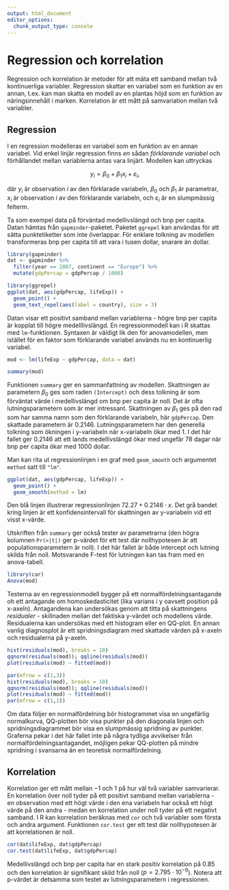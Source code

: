 ```yaml
---
output: html_document
editor_options: 
  chunk_output_type: console
---
```


# Regression och korrelation

Regression och korrelation är metoder för att mäta ett samband mellan två kontinuerliga variabler. Regression skattar en variabel som en funktion av en annan, t.ex. kan man skatta en modell av en plantas höjd som en funktion av näringsinnehåll i marken. Korrelation är ett mått på samvariation mellan två variabler.

## Regression

I en regression modelleras en variabel som en funktion av en annan variabel. Vid enkel linjär regression finns *en* sådan *förklarande variabel* och förhållandet mellan variablerna antas vara linjärt. Modellen kan uttryckas

$$y_{i} = \beta_0 + \beta_1 x_i + \varepsilon_i,$$

där $y_i$ är observation $i$ av den förklarade variabeln, $\beta_0$ och $\beta_1$ är parametrar, $x_i$ är observation $i$ av den förklarande variabeln, och $\varepsilon_i$ är en slumpmässig felterm.

Ta som exempel data på förväntad medellivslängd och bnp per capita. Datan hämtas från `gapminder`-paketet. Paketet `ggrepel` kan användas för att sätta punktetiketter som inte överlappar. För enklare tolkning av modellen transformeras bnp per capita till att vara i tusen dollar, snarare än dollar.

```r
library(gapminder)
dat <- gapminder %>% 
  filter(year == 2007, continent == "Europe") %>% 
  mutate(gdpPercap = gdpPercap / 1000)

library(ggrepel)
ggplot(dat, aes(gdpPercap, lifeExp)) +
  geom_point() +
  geom_text_repel(aes(label = country), size = 3)
```

Datan visar ett positivt samband mellan variablerna - högre bnp per capita är kopplat till högre medelllivslängd. En regressionmodell kan i R skattas med `lm`-funktionen. Syntaxen är väldigt lik den för anovamodellen, men istället för en faktor som förklarande variabel används nu en kontinuerlig variabel.

```r
mod <- lm(lifeExp ~ gdpPercap, data = dat)

summary(mod)
```

Funktionen `summary` ger en sammanfattning av modellen. Skattningen av parametern $\beta_0$ ges som raden `(Intercept)` och dess tolkning är som förväntat värde i medellivslängd om bnp per capita är noll. Det är ofta lutningsparametern som är mer intressant. Skattningen av $\beta_1$ ges på den rad som har samma namn som den förklarande variabeln, här `gdpPercap`. Den skattade parametern är $0.2146$. Lutningsparametern har den generella tolkning som ökningen i y-variabeln när x-variabeln ökar med 1. I det här fallet ger $0.2146$ att ett lands medellivslängd ökar med ungefär 78 dagar när bnp per capita ökar med 1000 dollar.

Man kan rita ut regressionlinjen i en graf med `geom_smooth` och argumentet `method` satt till `"lm"`.

```r
ggplot(dat, aes(gdpPercap, lifeExp)) +
  geom_point() +
  geom_smooth(method = lm)
```

Den blå linjen illustrerar regressionlinjen $72.27 + 0.2146 \cdot x$. Det grå bandet kring linjen är ett konfidensintervall för skattningen av y-variabeln vid ett visst x-värde.

Utskriften från `summary` ger också tester av parametrarna (den högra kolumnen `Pr(>|t|)` ger p-värdet för ett test där nollhypotesen är att populationsparametern är noll). I det här fallet är både intercept och lutning skilda från noll. Motsvarande F-test för lutningen kan tas fram med en anova-tabell.

```r
library(car)
Anova(mod)
```

Testerna av en regressionmodell bygger på ett normalfördelningsantagande oh ett antagande om homoskedasticitet (lika varians i y oavsett position på x-axeln). Antagandena kan undersökas genom att titta på skattningens *residualer* - skillnaden mellan det faktiska y-värdet och modellens värde. Residualerna kan undersökas med ett histogram eller en QQ-plot. En annan vanlig diagnosplot är ett spridningsdiagram med skattade värden på x-axeln och residualerna på y-axeln.

```r
hist(residuals(mod), breaks = 10)
qqnorm(residuals(mod)); qqline(residuals(mod))
plot(residuals(mod) ~ fitted(mod))
```

```r
par(mfrow = c(1,3))
hist(residuals(mod), breaks = 10)
qqnorm(residuals(mod)); qqline(residuals(mod))
plot(residuals(mod) ~ fitted(mod))
par(mfrow = c(1,1))
```

Om data följer en normalfördelning bör histogrammet visa en ungefärlig normalkurva, QQ-plotten bör visa punkter på den diagonala linjen och spridningsdiagrammet bör visa en slumpmässig spridning av punkter. Graferna pekar i det här fallet inte på några tydliga avvikelser från normalfördelningsantagandet, möjligen pekar QQ-plotten på mindre spridning i svansarna än en teoretisk normalfördelning.

## Korrelation

Korrelation ger ett mått mellan $-1$ och $1$ på hur väl två variabler samvarierar. En korrelation över noll tyder på ett positivt samband mellan variablerna - en observation med ett högt värde i den ena variabeln har också ett högt värde på den andra - medan en korrelation under noll tyder på ett negativt samband. I R kan korrelation beräknas med `cor` och två variabler som första och andra argument. Funktionen `cor.test` ger ett test där nollhypotesen är att korrelationen är noll.

```r
cor(dat$lifeExp, dat$gdpPercap)
cor.test(dat$lifeExp, dat$gdpPercap)
```

Medellivslängd och bnp per capita har en stark positiv korrelation på $0.85$ och den korrelation är signifikant skild från noll ($p = 2.795 \cdot 10^{-9}$). Notera att p-värdet är detsamma som testet av lutningsparametern i regressionen.